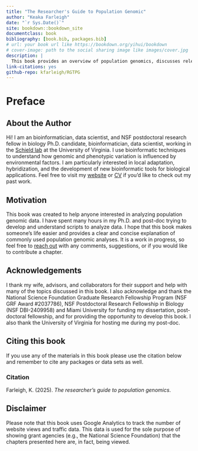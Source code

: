 ```yaml
--- 
title: "The Researcher's Guide to Population Genomic"
author: "Keaka Farleigh"
date: "`r Sys.Date()`"
site: bookdown::bookdown_site
documentclass: book
bibliography: [book.bib, packages.bib]
# url: your book url like https://bookdown.org/yihui/bookdown
# cover-image: path to the social sharing image like images/cover.jpg
description: |
  This book provides an overview of population genomics, discusses relevant statistics, and includes tested tutorials and workflows that can be applied to population genomic datasets.
link-citations: yes
github-repo: kfarleigh/RGTPG
---
```


# Preface {-}
## About the Author {-}
Hi! I am an bioinformatician, data scientist, and  NSF postdoctoral research fellow in biology Ph.D. candidate, bioinformatician, data scientist, working in the [Schield lab](https://schieldlab.org/) at the University of Virginia. I use bioinformatic techniques to understand how genomic and phenotypic variation is influenced by environmental factors. I am particularly interested in local adaptation, hybridization, and the development of new bioinformatic tools for biological applications. Feel free to visit my [website](https://kfarleigh.github.io/) or [CV](https://kfarleigh.github.io/CV/KFarleigh_CV_8-12-2025.pdf) if you'd like to check out my past work. 

## Motivation  {-}
This book was created to help anyone interested in analyzing population genomic data. I have spent many hours in my Ph.D. and post-doc trying to develop and understand scripts to analyze data. I hope that this book makes someone's life easier and provides a clear and concise explanation of commonly used population genomic analyses. It is a work in progress, so feel free to [reach out](https://kfarleigh.github.io/contact/) with any comments, suggestions, or if you would like to contribute a chapter.


## Acknowledgements {-}
I thank my wife, advisors, and collaborators for their support and help with many of the topics discussed in this book. I also acknowledge and thank the National Science Foundation Graduate Research Fellowship Program (NSF GRF Award #2037786), NSF Postdoctoral Research Fellowship in Biology (NSF DBI-2409958) and Miami University for funding my dissertation, post-doctoral fellowship, and for providing the opportunity to develop this book. I also thank the University of Virginia for hosting me during my post-doc. 

## Citing this book {-}
If you use any of the materials in this book please use the citation below and remember to cite any packages or data sets as well. 

### Citation {-}
Farleigh, K. (2025). *The researcher's guide to population genomics*. 

## Disclaimer {-}
Please note that this book uses Google Analytics to track the number of website views and traffic data. This data is used for the sole purpose of showing grant agencies (e.g., the National Science Foundation) that the chapters presented here are, in fact, being viewed.
